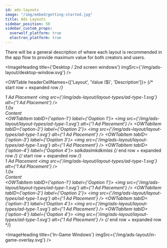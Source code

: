 ```yaml
---
id: ads-layouts
image: "/img/embed/getting-started.jpg"
title: Ads Layouts
sidebar_position: 50
sidebar_custom_props:
  overwolf_platform: true
  electron_platform: true
---
```


There will be a general description of where each layout is recommended in the app flow to provide maximum value for both creators and users.

<ImageHeading
  title={'Desktop / 2nd screen windows'}
  imgSrc={'/img/ads-layout/desktop-window.svg'}
/>

<OWTable headerCellNames={['Layout', 'Value ($)', 'Description']}>
  {/* start row + expanded row */}
  <OWTableRow expandButton={true}>
    <div>
      1 Ad Placement
      <img src={'/img/ads-layout/layout-types/ad-type-1.svg'} alt={'1 Ad Placement'} />
    </div>
    <div>1.0x</div>
    <div>Content</div>
  </OWTableRow>
  <OWTableRow>
    <OWTabs>
      <OWTabItem tabID={'option-1'} label={'Ooption 1'}>
        <img src={'/img/ads-layout/layout-types/ad-type-1.svg'} alt={'1 Ad Placement'} />
      </OWTabItem>
      <OWTabItem tabID={'option-2'} label={'Ooption 2'}>
        <img src={'/img/ads-layout/layout-types/ad-type-1.svg'} alt={'1 Ad Placement'} />
      </OWTabItem>
       <OWTabItem tabID={'option-3'} label={'Ooption 3'}>
        <img src={'/img/ads-layout/layout-types/ad-type-1.svg'} alt={'1 Ad Placement'} />
      </OWTabItem>
       <OWTabItem tabID={'option-4'} label={'Ooption 4'}>
        salkdaslmkdkmlas
      </OWTabItem>
    </OWTabs>
  </OWTableRow>
  {/* end row + expanded row */}
  {/* start row + expanded row */}
  <OWTableRow expandButton={true}>
    <div>
      1 Ad Placement
      <img src={'/img/ads-layout/layout-types/ad-type-1.svg'} alt={'1 Ad Placement'} />
    </div>
    <div>1.0x</div>
    <div>Content</div>
  </OWTableRow>
  <OWTableRow>
    <OWTabs>
      <OWTabItem tabID={'option-1'} label={'Ooption 1'}>
        <img src={'/img/ads-layout/layout-types/ad-type-1.svg'} alt={'1 Ad Placement'} />
      </OWTabItem>
      <OWTabItem tabID={'option-2'} label={'Ooption 2'}>
        <img src={'/img/ads-layout/layout-types/ad-type-1.svg'} alt={'1 Ad Placement'} />
      </OWTabItem>
       <OWTabItem tabID={'option-3'} label={'Ooption 4'}>
        <img src={'/img/ads-layout/layout-types/ad-type-1.svg'} alt={'1 Ad Placement'} />
      </OWTabItem>
       <OWTabItem tabID={'option-4'} label={'Ooption 4'}>
        <img src={'/img/ads-layout/layout-types/ad-type-1.svg'} alt={'1 Ad Placement'} />
      </OWTabItem>
    </OWTabs>
  </OWTableRow>
  {/* end row + expanded row */}
</OWTable>


<ImageHeading
  title={'In-Game Windows'}
  imgSrc={'/img/ads-layout/in-game-overlay.svg'}
/>

